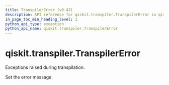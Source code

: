 ```yaml
---
title: TranspilerError (v0.43)
description: API reference for qiskit.transpiler.TranspilerError in qiskit v0.43
in_page_toc_min_heading_level: 1
python_api_type: exception
python_api_name: qiskit.transpiler.TranspilerError
---
```


<span id="qiskit-transpiler-transpilererror" />

# qiskit.transpiler.TranspilerError

<Class id="qiskit.transpiler.TranspilerError" isDedicatedPage={true} github="https://github.com/qiskit/qiskit/tree/stable/0.24/qiskit/transpiler/exceptions.py" signature="TranspilerError(*message)" modifiers="exception">
  Exceptions raised during transpilation.

  Set the error message.
</Class>

